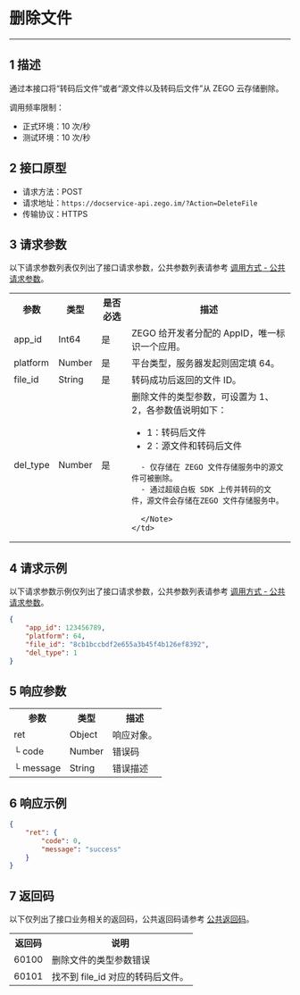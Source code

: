 # 删除文件

- - -

## 1 描述

通过本接口将“转码后文件”或者“源文件以及转码后文件”从 ZEGO 云存储删除。

调用频率限制：

- 正式环境：10 次/秒
- 测试环境：10 次/秒

## 2 接口原型

- 请求方法：POST
- 请求地址：`https://docservice-api.zego.im/?Action=DeleteFile`
- 传输协议：HTTPS

## 3 请求参数

以下请求参数列表仅列出了接口请求参数，公共参数列表请参考 [调用方式 - 公共请求参数](./Accessing%20Server%20APIs.mdx#21-公共请求参数)。

<table>
  
  <tbody><tr>
    <th>参数</th>
    <th>类型</th>
    <th>是否必选</th>
    <th>描述</th>
  </tr>
  <tr>
    <td>app_id</td>
    <td>Int64</td>
    <td>是</td>
    <td>ZEGO 给开发者分配的 AppID，唯一标识一个应用。</td>
  </tr> 
  <tr>
    <td>platform</td>
    <td>Number</td>
    <td>是</td>
    <td>平台类型，服务器发起则固定填 64。</td>
  </tr>
  <tr>
    <td>file_id</td>
    <td>String</td>
    <td>是</td>
    <td>转码成功后返回的文件 ID。</td>
  </tr>
  <tr>
    <td>del_type</td>
    <td>Number</td>
    <td>是</td>
    <td>
      删除文件的类型参数，可设置为 1、2，各参数值说明如下：<ul><li> 1：转码后文件</li> <li>2：源文件和转码后文件</li></ul>
      <Note title="说明">

      - 仅存储在 ZEGO 文件存储服务中的源文件可被删除。
      - 通过超级白板 SDK 上传并转码的文件，源文件会存储在ZEGO 文件存储服务中。

      </Note>
    </td>
  </tr>
</tbody></table>

## 4 请求示例

以下请求参数示例仅列出了接口请求参数，公共参数列表请参考 [调用方式 - 公共请求参数](./Accessing%20Server%20APIs.mdx#21-公共请求参数)。
```json
{
    "app_id": 123456789,
    "platform": 64,
    "file_id": "8cb1bccbdf2e655a3b45f4b126ef8392",
    "del_type": 1
}
```

## 5 响应参数

<table>
  
  <tbody><tr>
    <th>参数</th>
    <th>类型</th>
    <th>描述</th>
  </tr>
  <tr>
    <td>ret</td>
    <td>Object</td>
    <td>响应对象。</td>
  </tr>
  <tr>
    <td>└ code</td>
    <td>Number</td>
    <td>错误码</td>
  </tr>
  <tr>
    <td>└ message</td>
    <td>String</td>
    <td>错误描述</td>
  </tr>
</tbody></table>

## 6 响应示例

```json
{
    "ret": {
        "code": 0,
        "message": "success"
    }
}
```

## 7 返回码

以下仅列出了接口业务相关的返回码，公共返回码请参考 [公共返回码](./Common%20Error%20Codes.mdx)。
<table>
  
  <tbody><tr>
    <th>返回码</th>
    <th>说明</th>
  </tr>
  <tr>
    <td>60100</td>
    <td>删除文件的类型参数错误</td>
  </tr>
  <tr>
    <td>60101</td>
    <td>找不到 file_id 对应的转码后文件。</td>
  </tr>
</tbody></table>
